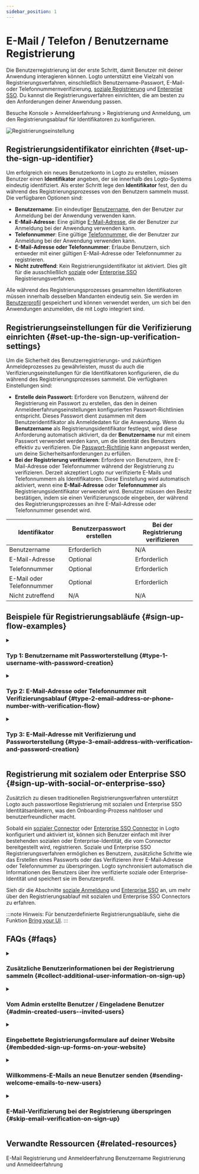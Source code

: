 ```yaml
---
sidebar_position: 1
---
```


# E-Mail / Telefon / Benutzername Registrierung

Die Benutzerregistrierung ist der erste Schritt, damit Benutzer mit deiner Anwendung interagieren können. Logto unterstützt eine Vielzahl von Registrierungsverfahren, einschließlich Benutzername-Passwort, E-Mail- oder Telefonnummernverifizierung, [soziale Registrierung](/end-user-flows/sign-up-and-sign-in/social-sign-in) und [Enterprise SSO](/end-user-flows/enterprise-sso). Du kannst die Registrierungsverfahren einrichten, die am besten zu den Anforderungen deiner Anwendung passen.

Besuche <CloudLink to="/sign-in-experience/sign-up-and-sign-in">Konsole > Anmeldeerfahrung > Registrierung und Anmeldung</CloudLink>, um den Registrierungsablauf für Identifikatoren zu konfigurieren.

<img src="/img/assets/sign-in-experience-sign-up.png" alt="Registrierungseinstellung" />

## Registrierungsidentifikator einrichten \{#set-up-the-sign-up-identifier}

Um erfolgreich ein neues Benutzerkonto in Logto zu erstellen, müssen Benutzer einen **Identifikator** angeben, der sie innerhalb des Logto-Systems eindeutig identifiziert. Als erster Schritt lege den **Identifikator** fest, den du während des Registrierungsprozesses von den Benutzern sammeln musst. Die verfügbaren Optionen sind:

- **Benutzername**: Ein eindeutiger [Benutzername](/user-management/user-data#username), den der Benutzer zur Anmeldung bei der Anwendung verwenden kann.
- **E-Mail-Adresse**: Eine gültige [E-Mail-Adresse](/user-management/user-data#primary_email), die der Benutzer zur Anmeldung bei der Anwendung verwenden kann.
- **Telefonnummer**: Eine gültige [Telefonnummer](/user-management/user-data#primary_phone), die der Benutzer zur Anmeldung bei der Anwendung verwenden kann.
- **E-Mail-Adresse oder Telefonnummer**: Erlaube Benutzern, sich entweder mit einer gültigen E-Mail-Adresse oder Telefonnummer zu registrieren.
- **Nicht zutreffend**: Kein Registrierungsidentifikator ist aktiviert. Dies gilt für die ausschließlich [soziale](/end-user-flows/sign-up-and-sign-in/social-sign-in) oder [Enterprise SSO](/end-user-flows/enterprise-sso) Registrierungsverfahren.

Alle während des Registrierungsprozesses gesammelten Identifikatoren müssen innerhalb desselben Mandanten eindeutig sein. Sie werden im [Benutzerprofil](/user-management/user-data#user-profile) gespeichert und können verwendet werden, um sich bei den Anwendungen anzumelden, die mit Logto integriert sind.

## Registrierungseinstellungen für die Verifizierung einrichten \{#set-up-the-sign-up-verification-settings}

Um die Sicherheit des Benutzerregistrierungs- und zukünftigen Anmeldeprozesses zu gewährleisten, musst du auch die Verifizierungseinstellungen für die Identifikatoren konfigurieren, die du während des Registrierungsprozesses sammelst. Die verfügbaren Einstellungen sind:

- **Erstelle dein Passwort:** Erfordere von Benutzern, während der Registrierung ein Passwort zu erstellen, das den in deinen Anmeldeerfahrungseinstellungen konfigurierten Passwort-Richtlinien entspricht. Dieses Passwort dient zusammen mit dem Benutzeridentifikator als Anmeldedaten für die Anwendung. Wenn du **Benutzername** als Registrierungsidentifikator festlegst, wird diese Anforderung automatisch aktiviert, da der **Benutzername** nur mit einem Passwort verwendet werden kann, um die Identität des Benutzers effektiv zu verifizieren. Die [Passwort-Richtlinie](/end-user-flows/sign-up-and-sign-in/reset-password#set-up-password-policy) kann angepasst werden, um deine Sicherheitsanforderungen zu erfüllen.
- **Bei der Registrierung verifizieren**: Erfordere von Benutzern, ihre E-Mail-Adresse oder Telefonnummer während der Registrierung zu verifizieren. Derzeit akzeptiert Logto nur verifizierte E-Mails und Telefonnummern als Identifikatoren. Diese Einstellung wird automatisch aktiviert, wenn eine **E-Mail-Adresse** oder **Telefonnummer** als Registrierungsidentifikator verwendet wird. Benutzer müssen den Besitz bestätigen, indem sie einen Verifizierungscode eingeben, der während des Registrierungsprozesses an ihre E-Mail-Adresse oder Telefonnummer gesendet wird.

| Identifikator             | Benutzerpasswort erstellen | Bei der Registrierung verifizieren |
| ------------------------- | -------------------------- | ---------------------------------- |
| Benutzername              | Erforderlich               | N/A                                |
| E-Mail-Adresse            | Optional                   | Erforderlich                       |
| Telefonnummer             | Optional                   | Erforderlich                       |
| E-Mail oder Telefonnummer | Optional                   | Erforderlich                       |
| Nicht zutreffend          | N/A                        | N/A                                |

## Beispiele für Registrierungsabläufe \{#sign-up-flow-examples}

<details>
  <summary>

### Typ 1: Benutzername mit Passworterstellung \{#type-1-username-with-password-creation}

</summary>

Wähle den **Benutzernamen** als Registrierungsidentifikator. Die Erstellung deines Passworts wird erzwungen.

<img
  src="/img/assets/sign-up-username-password.png"
  alt="Benutzername und Passwort Registrierung"
/>

</details>

<details>
  <summary>

### Typ 2: E-Mail-Adresse oder Telefonnummer mit Verifizierungsablauf \{#type-2-email-address-or-phone-number-with-verification-flow}

</summary>

Wähle die **E-Mail-Adresse oder Telefonnummer** als Registrierungsidentifikator. **Bei der Registrierung verifizieren** wird erzwungen.

<img
  src="/img/assets/sign-up-email-verification.png"
  alt="E-Mail oder Telefonnummer Registrierung mit Verifizierung"
/>

</details>

<details>
  <summary>

### Typ 3: E-Mail-Adresse mit Verifizierung und Passworterstellung \{#type-3-email-address-with-verification-and-password-creation}

</summary>

Wähle die **E-Mail-Adresse** als Registrierungsidentifikator. **Bei der Registrierung verifizieren** wird erzwungen. Aktiviere **Erstelle dein Passwort**, um von Benutzern zu verlangen, während der Registrierung ein Passwort zu erstellen. (Gilt auch für den Registrierungsablauf mit Telefonnummer)

<img
  src="/img/assets/sign-up-email-password.png"
  alt="E-Mail Registrierung mit Verifizierung und Passworterstellung"
/>

</details>

## Registrierung mit sozialem oder Enterprise SSO \{#sign-up-with-social-or-enterprise-sso}

Zusätzlich zu diesen traditionellen Registrierungsverfahren unterstützt Logto auch passwortlose Registrierung mit sozialen und Enterprise SSO Identitätsanbietern, was den Onboarding-Prozess nahtloser und benutzerfreundlicher macht.

Sobald ein [sozialer Connector](/connectors/social-connectors) oder [Enterprise SSO Connector](/connectors/enterprise-connectors) in Logto konfiguriert und aktiviert ist, können sich Benutzer einfach mit ihrer bestehenden sozialen oder Enterprise-Identität, die vom Connector bereitgestellt wird, registrieren. Soziale und Enterprise SSO Registrierungsverfahren ermöglichen es Benutzern, zusätzliche Schritte wie das Erstellen eines Passworts oder das Verifizieren ihrer E-Mail-Adresse oder Telefonnummer zu überspringen. Logto synchronisiert automatisch die Informationen des Benutzers über ihre verifizierte soziale oder Enterprise-Identität und speichert sie im Benutzerprofil.

Sieh dir die Abschnitte [soziale Anmeldung](/end-user-flows/sign-up-and-sign-in/social-sign-in/) und [Enterprise SSO](/end-user-flows/enterprise-sso/) an, um mehr über den Registrierungsablauf mit sozialen und Enterprise SSO Connectors zu erfahren.

:::note
Hinweis: Für benutzerdefinierte Registrierungsabläufe, siehe die Funktion [Bring your UI](/customization/bring-your-ui/).
:::

## FAQs \{#faqs}

<details>
  <summary>

### Zusätzliche Benutzerinformationen bei der Registrierung sammeln \{#collect-additional-user-information-on-sign-up}

</summary>
  
Um zusätzliche Benutzerprofilinformationen (z. B. Vollständiger Name, Geburtsdatum, Firmenname) während der Registrierung zu sammeln, hast du zwei Optionen:

- **Selbst gehostete Onboarding-Abläufe**: Leite Benutzer nach erfolgreicher Registrierung zu deinem eigenen Onboarding-Ablauf weiter, um anpassbare Datenerfassung zu ermöglichen.
- **Bring your own UI**: Passe deinen eigenen Registrierungsablauf mit unserer Bring your own UI-Funktion und den Benutzerprofil-Einstellungen API (kommt bald) an.

</details>

<details>
  <summary>

### Vom Admin erstellte Benutzer / Eingeladene Benutzer \{#admin-created-users--invited-users}

</summary>

Erfahre, wie du den [Einladung-Only Registrierungsablauf](/end-user-flows/sign-up-and-sign-in/disable-user-registration/#implement-an-invitation-only-sign-up-flow) implementierst.

</details>

<details>
  <summary>

### Eingebettete Registrierungsformulare auf deiner Website \{#embedded-sign-up-forms-on-your-website}

</summary>
  
Logto unterstützt derzeit keine Headless API für Anmeldung und Registrierung. Du kannst die [Bring your UI](/customization/bring-your-ui/) Funktion verwenden, um dein eigenes Registrierungsformular zu Logto hochzuladen oder die Anmeldeparameter verwenden, um Benutzerinformationen von deiner Website zu Logto zu übertragen. Erfahre mehr über die Benutzeridentifikator-Übertragung bei [Authentifizierungsparametern](/end-user-flows/authentication-parameters/).

</details>

<details>
  <summary>

### Willkommens-E-Mails an neue Benutzer senden \{#sending-welcome-emails-to-new-users}

</summary>

Abonniere das `User.Created` Webhook-Ereignis, um eine Willkommens-E-Mail an neue Benutzer zu senden. Erfahre mehr über [Webhook-Ereignisse](/developers/webhooks/webhooks-events/#data-mutation-hook-events).

</details>

<details>
  <summary>

### E-Mail-Verifizierung bei der Registrierung überspringen \{#skip-email-verification-on-sign-up}

</summary>

Derzeit unterstützt Logto nur verifizierte E-Mails und Telefonnummern als Identifikatoren. Der Verifizierungsprozess ist erforderlich, um die Sicherheit und den Besitz des Benutzeridentifikators zu gewährleisten.
Die Unterstützung für nicht verifizierte E-Mails oder Telefonnummern steht auf unserer [Roadmap](https://logto.productlane.com/roadmap). Bleib dran für Updates!

</details>

## Verwandte Ressourcen \{#related-resources}

<Url href="https://www.youtube.com/watch?v=64rBXpWbScc">
  E-Mail Registrierung und Anmeldeerfahrung
</Url>

<Url href="https://www.youtube.com/watch?v=chQxCJX6e6w">
  Benutzername Registrierung und Anmeldeerfahrung
</Url>

